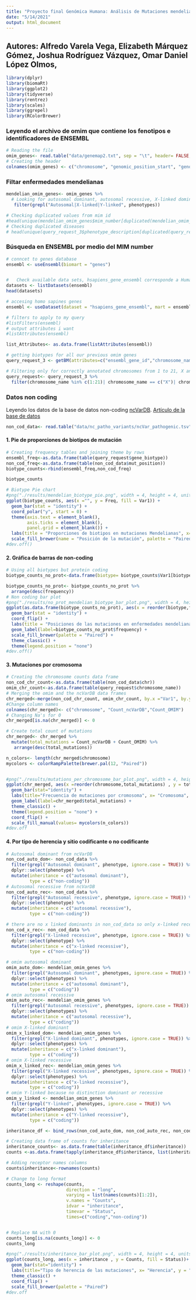```yaml
---
title: "Proyecto final Genómica Humana: Análisis de Mutaciones mendelianas"
date: "5/14/2021"
output: html_document
---
```


## Autores: Alfredo Varela Vega, Elizabeth Márquez Gómez, Joshua Rodríguez Vázquez, Omar Daniel López Olmos,

```r
library(dplyr)
library(biomaRt)
library(ggplot2)
library(tidyverse)
library(rentrez)
library(scales)
library(ggrepel)
library(RColorBrewer)
```



### Leyendo el archivo de omim que contiene los fenotipos e identificadores de ENSEMBL

```r
# Reading the file 
omim_genes<- read.table("data/genemap2.txt", sep = "\t", header= FALSE, fill =TRUE)
# Creating the header 
colnames(omim_genes) <- c("chromosome",	"genomic_position_start", "genomic_position_end", "cyto_location","computed_cyto_location", "mim_number","gene_symbols","gene_name","approved_symbol","gene_id","ensembl_gene_id","comments","phenotypes","mouse_geneSymbol/ID")

```

### Filtar enfermedades mendelianas 

```r
mendelian_omim_genes<- omim_genes %>%
  # Looking for autosomal dominant, autosomal recessive, X-linked dominaant
   filter(grepl("Autosomal|X-linked|Y-linked", phenotypes))

# Checking duplicated values from mim id
#head(unique(mendelian_omim_genes$mim_number[duplicated(mendelian_omim_genes$mim_number)]))
# Checking duplicated diseases
# head(unique(query_request_3$phenotype_description[duplicated(query_request_3$phenotype_description)]))

```

### Búsqueda en ENSEMBL por medio del MIM number 

```r
# conncet to genes database
ensembl <- useEnsembl(biomart = "genes")


#	Check available data sets, hsapiens_gene_ensembl corresponde a Human genes (GRCh38.p13)
datasets <- listDatasets(ensembl)
head(datasets)

# accesing homo sapines genes
ensembl <- useDataset(dataset = "hsapiens_gene_ensembl", mart = ensembl)

# filters to apply to my query 
#listFilters(ensembl)
# output attributes i want 
#listAttributes(ensembl)

list_Attributes<- as.data.frame(listAttributes(ensembl))

# getting biotypes for all our previous omim genes
query_request_3 <- getBM(attributes=c("ensembl_gene_id","chromosome_name","gene_biotype","mim_gene_accession","phenotype_description"),filters=c("mim_gene_accession"),values=mendelian_omim_genes$mim_number, mart= ensembl)

# Filtering only for correctly annotated chromosomes from 1 to 21, X and Y
query_request<- query_request_3 %>% 
  filter(chromosome_name %in% c(1:21)| chromosome_name == c("X")| chromosome_name == c("Y")) 
```

### Datos non coding 

Leyendo los datos de la base de datos non-coding [ncVarDB](https://github.com/Gardner-BinfLab/ncVarDB).
[Artículo de la base de datos](https://academic.oup.com/database/article/doi/10.1093/database/baaa105/6013764)

```r
non_cod_data<- read.table("data/nc_patho_variants/ncVar_pathogenic.tsv", sep ="\t", header = TRUE)
```


#### 1. Pie de proporciones de biotipos de mutación 

```r
# Creating frequency tables and joining theme by rows 
ensembl_freq<-as.data.frame(table(query_request$gene_biotype))
non_cod_freq<-as.data.frame(table(non_cod_data$mut_position))
biotype_counts<-rbind(ensembl_freq,non_cod_freq)

biotype_counts

# Biotype Pie chart 
#png("./results/mendelian_biotype_pie.png", width = 4, height = 4, units = 'in', res = 300)
ggplot(biotype_counts, aes(x ="", y = Freq, fill = Var1)) + 
  geom_bar(stat = "identity") + 
  coord_polar("y", start = 0) + 
  theme(axis.text = element_blank(), 
        axis.ticks = element_blank(), 
        panel.grid = element_blank()) + 
  labs(title = "Proporciones de biotipos en mutaciones Mendelianas", x= "", y="") + 
  scale_fill_brewer(name = "Posición de la mutación", palette = "Paired")
#dev.off()
```


#### 2. Gráfica de barras de non-coding 

```r
# Using all biotypes but protein coding 
biotype_counts_no_prot<-data.frame(biotype= biotype_counts$Var1[biotype_counts$Var1 != "protein_coding"], frequency = biotype_counts$Freq[biotype_counts$Var1 != "protein_coding" ] )

biotype_counts_no_prot<- biotype_counts_no_prot %>%
  arrange(desc(frequency))
# Non coding bar plot 
#png("./results/no_prot_mendelian_biotype_bar_plot.png", width = 4, height = 4, units = 'in', res = 300)
ggplot(as.data.frame(biotype_counts_no_prot), aes(x = reorder(biotype,frequency), y = frequency , fill= biotype)) +
  geom_bar(stat = "identity") + 
  coord_flip() + 
  labs(title = "Posiciones de las mutaciones en enfermedades mendelianas", x= "Posición", y = "Frecuencia") + 
  geom_label(label=biotype_counts_no_prot$frequency) + 
  scale_fill_brewer(palette = "Paired") +
  theme_classic() + 
  theme(legend.position = "none")
#dev.off()

```

#### 3. Mutaciones por cromosoma

```r
# Creating the chromosome counts data frame
non_cod_chr_count<-as.data.frame(table(non_cod_data$chr))
omim_chr_count<-as.data.frame(table(query_request$chromosome_name))
# Merging the omim and the ncVarDB data frames
chr_merged<-merge(non_cod_chr_count, omim_chr_count, by.x ="Var1", by.y = "Var1", all.x = TRUE, all.y = TRUE)
#Change column names
colnames(chr_merged)<- c("chromosome", "Count_ncVarDB","Count_OMIM")
# Changing Na's for 0
chr_merged[is.na(chr_merged)] <- 0

# Create total count of mutations
chr_merged<- chr_merged %>%
  mutate(total_mutations = Count_ncVarDB + Count_OMIM) %>%
   arrange(desc(total_mutations))

n_colors<- length(chr_merged$chromosome)
mycolors <- colorRampPalette(brewer.pal(12, "Paired"))


#png("./results/mutations_per_chromosome_bar_plot.png", width = 4, height = 4, units = 'in', res = 300)
ggplot(chr_merged, aes(x =reorder(chromosome,total_mutations) , y = total_mutations, fill = chromosome))+
  geom_bar(stat="identity") + 
  labs(title="Frecuencia de mutaciones por cromosoma", x= "Cromosoma", y = "Frecuencia") + 
  geom_label(label=chr_merged$total_mutations) +
  theme_classic() + 
  theme(legend.position = "none") +
  coord_flip() + 
  scale_fill_manual(values= mycolors(n_colors))
#dev.off
```


#### 4. Por tipo de herencia y sitio codificante o no codificante

```r
# Autosomal dominant from ncVarDB
non_cod_auto_dom<- non_cod_data %>%
  filter(grepl("Autosomal dominant", phenotype, ignore.case = TRUE)) %>%
  dplyr::select(phenotype) %>%
  mutate(inheritance = c("autosomal dominant"), 
         type = c("non-coding"))
# Autosomal recessive from ncVarDB
non_cod_auto_rec<- non_cod_data %>%
  filter(grepl("Autosomal recessive", phenotype, ignore.case = TRUE)) %>%
  dplyr::select(phenotype) %>%
  mutate(inheritance = c("autosomal recessive"), 
         type = c("non-coding"))

# there are no x linked dominants in non_cod_data so only x-linked recessive form ncVarDB neither Y-linked
non_cod_x_rec<- non_cod_data %>%
  filter(grepl("X-linked recessive", phenotype, ignore.case = TRUE)) %>%
  dplyr::select(phenotype) %>%
  mutate(inheritance = c("x-linked recessive"), 
         type = c("non-coding"))

# omim autosomal dominant 
omim_auto_dom<- mendelian_omim_genes %>%
  filter(grepl("Autosomal dominant", phenotypes, ignore.case = TRUE)) %>%
  dplyr::select(phenotypes) %>%
  mutate(inheritance = c("autosomal dominant"), 
         type = c("coding"))
# omim autosomal recessive
omim_auto_rec<- mendelian_omim_genes %>%
  filter(grepl("Autosomal recessive", phenotypes, ignore.case = TRUE)) %>%
  dplyr::select(phenotypes) %>%
  mutate(inheritance = c("autosomal recessive"), 
         type = c("coding"))
# omim X-linked dominant 
omim_x_linked_dom<- mendelian_omim_genes %>%
  filter(grepl("X-linked dominant", phenotypes, ignore.case = TRUE)) %>%
  dplyr::select(phenotypes) %>%
  mutate(inheritance = c("x-linked dominant"), 
         type = c("coding"))
# omim X-linked recessive 
omim_x_linked_rec<- mendelian_omim_genes %>%
  filter(grepl("X-linked recessive", phenotypes, ignore.case = TRUE)) %>%
  dplyr::select(phenotypes) %>%
  mutate(inheritance = c("x-linked recessive"), 
         type = c("coding"))
# omim Y-linked because no distinction dominant or recessive 
omim_y_linked <- mendelian_omim_genes %>%
  filter(grepl("Y-linked", phenotypes, ignore.case = TRUE)) %>%
  dplyr::select(phenotypes) %>%
  mutate(inheritance = c("Y-linked recessive"), 
         type = c("coding"))

inheritance_df <- bind_rows(non_cod_auto_dom, non_cod_auto_rec, non_cod_x_rec, omim_auto_dom, omim_auto_rec, omim_x_linked_dom, omim_x_linked_rec, omim_y_linked)
```

```r
# Creating data frame of counts for inheritance
inheritance_counts<- as.data.frame(table(inheritance_df$inheritance))
counts <-as.data.frame(tapply(inheritance_df$inheritance, list(inheritance_df$inheritance, inheritance_df$type), table))

# Adding receptor names columns 
counts$inheritance<-rownames(counts)

# Change to long format 
counts_long <- reshape(counts, 
                       direction = "long", 
                       varying = list(names(counts)[1:2]),
                       v.names = "Counts", 
                       idvar = "inheritance", 
                       timevar = "Status",
                       times=c("coding","non-coding"))


# Replace NA with 0 
counts_long[is.na(counts_long)] <- 0
counts_long

#png("./results/inheritance_bar_plot.png", width = 4, height = 4, units = 'in', res = 300)
ggplot(counts_long, aes(x = inheritance , y = Counts, fill = Status))+
  geom_bar(stat="identity") + 
  labs(title="Tipo de herencia de las mutaciones", x= "Herencia", y = "Frecuencia") + 
  theme_classic() + 
  coord_flip() + 
  scale_fill_brewer(palette = "Paired")
#dev.off
```



